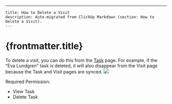 ---
    title: How to Delete a Visit
    description: Auto-migrated from ClickUp Markdown (section: How to Delete a Visit).
    ---

# {frontmatter.title}

To delete a visit, you can do this from the [Task](https://web.mile.app/tasks/task) page. For example, if the "Eva Lundgren" task is deleted, it will also disappear from the Visit page because the Task and Visit pages are synced.
![](https://t3837933.p.clickup-attachments.com/t3837933/c734497f-8837-454b-9c39-b4b95606a50e/image.png)

Required Permission:
*   View Task
*   Delete Task
